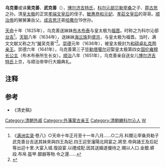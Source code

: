 '''乌克善'''或译'''吴克善'''、'''武克善'''（{{bd|？||1665年|catIdx=B}}），[[孛儿只斤氏|博尔济吉特氏]]，[[科尔沁部|科尔沁部]][[多罗贝勒|贝勒]][[寨桑_(人物)|宰桑]]之子、[[莽古思|莽古思]]之孙。清[[皇太极|皇太极]]的正宫[[孝端文皇后|孝端文皇后]]的侄子。[[敏惠恭和元妃|敏惠恭和元妃]]、[[孝莊文皇后|孝莊文皇后]]的哥哥。[[顺治帝|顺治帝]]的舅舅兼岳父。[[成吉思汗|成吉思汗]]弟[[哈撒尔|哈撒尔]]19世孙。

[[天命_(后金)|天命]]十年（1625年），乌克善送妹妹[[布木布泰|布木布泰]]与皇太极为[[福晋|福晋]]。时称之为科尔沁部[[台吉|台吉]]<ref>《[[满洲实录|满洲实录]]·卷八》○天命十年正月至十一年八月……○二月.科爾沁宰桑貝勒子武克善台吉送其妹來與四王為妃.四王迎至瀋陽北岡宴之.將至.帝與諸王及后妃等出迎十里.大宴入城.復設宴.以禮成配.因其送婚遂優待之.賜以人口.金銀.蟒段.布帛.盔甲.銀器等物.令之還……</ref>。[[天聪|天聪]]八年（1634年），送妹妹[[海兰珠|海兰珠]]到[[沈阳市|盛京]]，与皇太极为福晋。当时，满文文献又称之为“[[国舅|舅]]吴克善”<ref>
{{cite journal|title=清初内国史院满文档案译编·上|author=中国第一历史档案馆 编|publisher=光明日报出版社|others=新华书店北京发行所 发行；北京彩虹印刷厂 印刷|year=1989|location=北京永安路106号|edition=第一版|page=116、117|quote=（天聪八年十月）十六日。科尔沁部吴克善台志率诸臣送妹到。汗偕诸福晋迎至，设大宴纳之为福晋。十八日……（二十日）以小嬷嬷、舅吴克善、舅满珠习礼送女至，汗遣人赐小嬷嬷蟒缎二匹……二十五日。汗以征宣府、大同及蒙古察哈尔部落林丹汗下诸臣携部众送福晋，并来附，又科尔沁部落吴克善洪台吉送妹至，行庆贺礼，召大贝勒及诸贝勒大臣进宫……}}</ref>。[[崇德|崇德]]元年（1636年），被皇太极封为[[卓哩克图亲王|和硕卓礼克图亲王]]。崇德六年（1641年），乌克善第三子[[毕勒塔噶尔|毕勒塔噶尔]]迎娶皇太极第四女[[固伦雍穆长公主|固伦雍穆长公主]]（布木布泰所生长女）。[[顺治|顺治]]八年（1651年），乌克善亲自送女儿[[额尔德尼布木巴|博尔济吉特氏]]上京，与顺治帝举行大婚典礼。

== 注释 ==

{{Reflist|2}}

==参考==
* 《清史稿》

[[Category:清朝外戚|Category:清朝外戚]]
[[Category:外藩蒙古亲王|Category:外藩蒙古亲王]]
[[Category:清朝嫩科尔沁人|Category:清朝嫩科尔沁人]]
[[Category:博尔济吉特氏|W]]